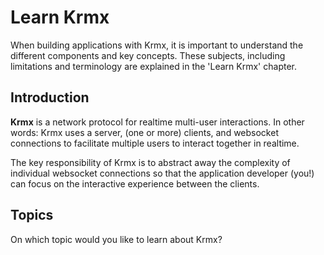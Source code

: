 # Learn Krmx

When building applications with Krmx, it is important to understand the different components and key concepts. These subjects, including limitations and terminology are explained in the 'Learn Krmx' chapter.

## Introduction
**Krmx** is a network protocol for realtime multi-user interactions. In other words: Krmx uses a server, (one or more) clients, and websocket connections to facilitate multiple users to interact together in realtime.

The key responsibility of Krmx is to abstract away the complexity of individual websocket connections so that the application developer (you!) can focus on the interactive experience between the clients.

## Topics
On which topic would you like to learn about Krmx?


<Cards num={2}>
  <Card title="1. Core Concept" href="learn/core-concept" />
  <Card title="2. Structure" href="learn/structure" />
  <Card title="3. Application Lifetime" href="learn/application-lifetime" />
  <Card title="4. Protocol" href="learn/protocol" />
  <Card title="5. Limitations" href="learn/limitations" />
</Cards>
